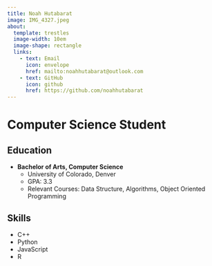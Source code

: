 ```yaml
---
title: Noah Hutabarat
image: IMG_4327.jpeg
about:
  template: trestles
  image-width: 10em
  image-shape: rectangle
  links:
    - text: Email
      icon: envelope
      href: mailto:noahhutabarat@outlook.com
    - text: GitHub
      icon: github
      href: https://github.com/noahhutabarat
---
```


# Computer Science Student

## Education
- **Bachelor of Arts, Computer Science**
  - University of Colorado, Denver
  - GPA: 3.3
  - Relevant Courses: Data Structure, Algorithms, Object Oriented Programming

## Skills
- C++
- Python
- JavaScript
- R

